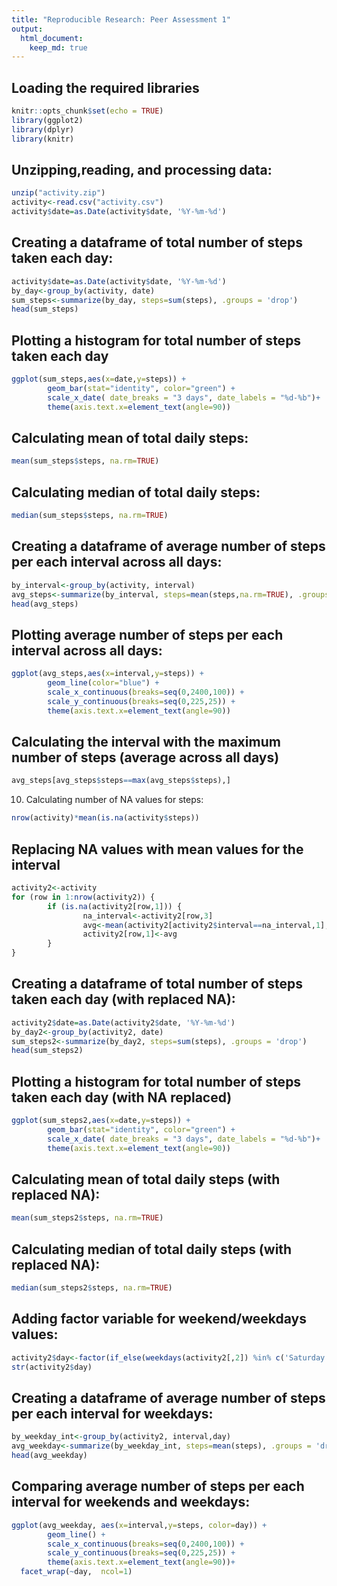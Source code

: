 ```yaml
---
title: "Reproducible Research: Peer Assessment 1"
output: 
  html_document:
    keep_md: true
---
```




##  Loading the required libraries


```r
knitr::opts_chunk$set(echo = TRUE)
library(ggplot2)
library(dplyr)
library(knitr)
```

##  Unzipping,reading, and processing data:

```r
unzip("activity.zip")
activity<-read.csv("activity.csv")
activity$date=as.Date(activity$date, '%Y-%m-%d')
```



## Creating a dataframe of total number of steps taken each day:


```r
activity$date=as.Date(activity$date, '%Y-%m-%d')
by_day<-group_by(activity, date)
sum_steps<-summarize(by_day, steps=sum(steps), .groups = 'drop')
head(sum_steps)
```
## Plotting a histogram for total number of steps taken each day


```r
ggplot(sum_steps,aes(x=date,y=steps)) +
        geom_bar(stat="identity", color="green") +
        scale_x_date( date_breaks = "3 days", date_labels = "%d-%b")+
        theme(axis.text.x=element_text(angle=90))
```

## Calculating mean of total daily steps:

```r
mean(sum_steps$steps, na.rm=TRUE)
```

## Calculating median of total daily steps:

```r
median(sum_steps$steps, na.rm=TRUE)
```

## Creating a dataframe of average number of steps per each interval across all days:


```r

by_interval<-group_by(activity, interval)
avg_steps<-summarize(by_interval, steps=mean(steps,na.rm=TRUE), .groups = 'drop')
head(avg_steps)
```

## Plotting average number of steps per each interval across all days:

```r
ggplot(avg_steps,aes(x=interval,y=steps)) +
        geom_line(color="blue") + 
        scale_x_continuous(breaks=seq(0,2400,100)) +
        scale_y_continuous(breaks=seq(0,225,25)) +
        theme(axis.text.x=element_text(angle=90))
```


## Calculating the interval with the maximum number of steps (average across all days)


```r
avg_steps[avg_steps$steps==max(avg_steps$steps),]
```
10.  Calculating number of NA values for steps:
```r
nrow(activity)*mean(is.na(activity$steps))
```

## Replacing NA values with mean values for the interval 


```r

activity2<-activity
for (row in 1:nrow(activity2)) {
        if (is.na(activity2[row,1])) {
                na_interval<-activity2[row,3]
                avg<-mean(activity2[activity2$interval==na_interval,1], na.rm=TRUE)
                activity2[row,1]<-avg
        }
}
```



## Creating a dataframe of total number of steps taken each day (with replaced NA):


```r
activity2$date=as.Date(activity2$date, '%Y-%m-%d')
by_day2<-group_by(activity2, date)
sum_steps2<-summarize(by_day2, steps=sum(steps), .groups = 'drop')
head(sum_steps2)
```
## Plotting a histogram for total number of steps taken each day (with NA replaced)


```r
ggplot(sum_steps2,aes(x=date,y=steps)) +
        geom_bar(stat="identity", color="green") +
        scale_x_date( date_breaks = "3 days", date_labels = "%d-%b")+
        theme(axis.text.x=element_text(angle=90))
```

## Calculating mean of total daily steps (with replaced NA):

```r
mean(sum_steps2$steps, na.rm=TRUE)
```

## Calculating median of total daily steps (with replaced NA):

```r
median(sum_steps2$steps, na.rm=TRUE)
```

## Adding factor variable for weekend/weekdays values:

```r
activity2$day<-factor(if_else(weekdays(activity2[,2]) %in% c('Saturday','Sunday'),'weekend', 'weekday'))
str(activity2$day)
```

## Creating a dataframe of average number of steps per each interval for weekdays:

```r

by_weekday_int<-group_by(activity2, interval,day)
avg_weekday<-summarize(by_weekday_int, steps=mean(steps), .groups = 'drop')
head(avg_weekday)
```

## Comparing average number of steps per each interval for weekends and weekdays:


```r
ggplot(avg_weekday, aes(x=interval,y=steps, color=day)) +
        geom_line() + 
        scale_x_continuous(breaks=seq(0,2400,100)) +
        scale_y_continuous(breaks=seq(0,225,25)) +
        theme(axis.text.x=element_text(angle=90))+
  facet_wrap(~day,  ncol=1)
```

